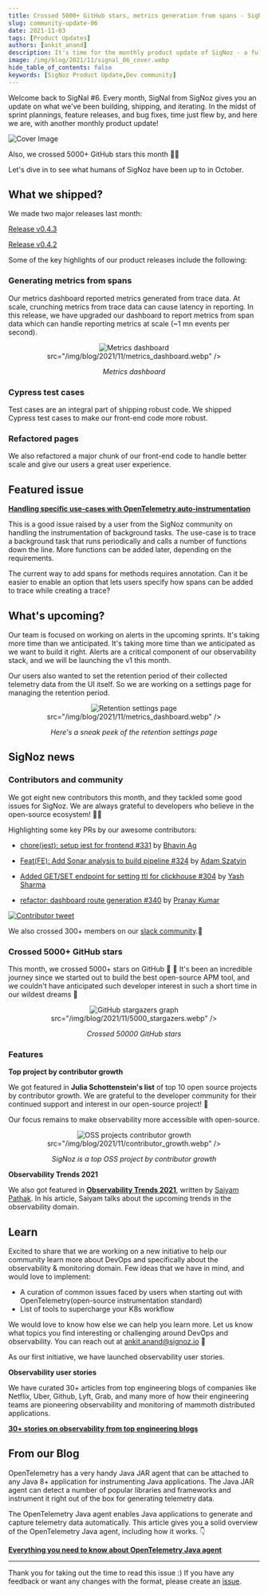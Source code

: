 ```yaml
---
title: Crossed 5000+ GitHub stars, metrics generation from spans - SigNal 06
slug: community-update-06
date: 2021-11-03
tags: [Product Updates]
authors: [ankit_anand]
description: It's time for the monthly product update of SigNoz - a full-stack open-source and observability tool. Find out what we've been upto at SigNoz during October, 2021.
image: /img/blog/2021/11/signal_06_cover.webp
hide_table_of_contents: false
keywords: [SigNoz Product Update,Dev community]
---
```

Welcome back to SigNal #6. Every month, SigNal from SigNoz gives you an update on what we've been building, shipping, and iterating. In the midst of sprint plannings, feature releases, and bug fixes, time just flew by, and here we are, with another monthly product update!



![Cover Image](/img/blog/2021/11/signal_06_cover.webp)

Also, we crossed 5000+ GitHub stars this month 🚀😎

Let's dive in to see what humans of SigNoz have been up to in October.

## What we shipped?

We made two major releases last month:

[Release v0.4.3](https://github.com/SigNoz/signoz/releases/tag/v0.4.3)

[Release v0.4.2](https://github.com/SigNoz/signoz/releases/tag/v0.4.2)

Some of the key highlights of our product releases include the following:

### Generating metrics from spans

Our metrics dashboard reported metrics generated from trace data. At scale, crunching metrics from trace data can cause latency in reporting. In this release, we have upgraded our dashboard to report metrics from span data which can handle reporting metrics at scale (~1 mn events per second).

<figure data-zoomable align='center'>
    <img className="box-shadowed-image"
   alt="Metrics dashboard"
   
   src="/img/blog/2021/11/metrics_dashboard.webp"
   />
<figcaption><i>Metrics dashboard</i></figcaption>
</figure>


### Cypress test cases

Test cases are an integral part of shipping robust code. We shipped Cypress test cases to make our front-end code more robust.

### Refactored pages

We also refactored a major chunk of our front-end code to handle better scale and give our users a great user experience.

## Featured issue

**[Handling specific use-cases with OpenTelemetry auto-instrumentation](https://github.com/SigNoz/signoz/issues/345)**

This is a good issue raised by a user from the SigNoz community on handling the instrumentation of background tasks. The use-case is to trace a background task that runs periodically and calls a number of functions down the line. More functions can be added later, depending on the requirements.

The current way to add spans for methods requires annotation. Can it be easier to enable an option that lets users specify how spans can be added to trace while creating a trace?

## What's upcoming?

Our team is focused on working on alerts in the upcoming sprints. It's taking more time than we anticipated. It's taking more time than we anticipated as we want to build it right. Alerts are a critical component of our observability stack, and we will be launching the v1 this month.

Our users also wanted to set the retention period of their collected telemetry data from the UI itself. So we are working on a settings page for managing the retention period.

<figure data-zoomable align='center'>
    <img className="box-shadowed-image"
   alt="Retention settings page"
   
   src="/img/blog/2021/11/metrics_dashboard.webp"
   />
<figcaption><i>Here's a sneak peek of the retention settings page</i></figcaption>
</figure>


## SigNoz news

### Contributors and community

We got eight new contributors this month, and they tackled some good issues for SigNoz. We are always grateful to developers who believe in the open-source ecosystem! 🥳🚀

Highlighting some key PRs by our awesome contributors:

- [chore(jest): setup jest for frontend #331](https://github.com/SigNoz/signoz/pull/331) by [Bhavin Ag](https://github.com/SigNoz/signoz/pull/331)

- [Feat(FE): Add Sonar analysis to build pipeline #324](https://github.com/SigNoz/signoz/pull/324) by [Adam Szatyin](https://github.com/szatyinadam)

- [Added GET/SET endpoint for setting ttl for clickhouse #304](https://github.com/SigNoz/signoz/pull/304) by [Yash Sharma](https://github.com/yashrsharma44)

- [refactor: dashboard route generation #340](https://github.com/SigNoz/signoz/pull/340) by [Pranay Kumar](https://github.com/pranayrauthu)



[![Contributor tweet](/img/blog/2021/11/contributor_tweet.webp)](https://twitter.com/estee_tey/status/1453294489167085577)



We also crossed 300+ members on our [slack community](https://signoz.io/slack).🥳

### Crossed 5000+ GitHub stars

This month, we crossed 5000+ stars on GitHub 🚀 🎉 It's been an incredible journey since we started out to build the best open-source APM tool, and we couldn't have anticipated such developer interest in such a short time in our wildest dreams 🥳

<figure data-zoomable align='center'>
    <img className="box-shadowed-image"
   alt="GitHub stargazers graph"
   
   src="/img/blog/2021/11/5000_stargazers.webp"
   />
<figcaption><i>Crossed 50000 GitHub stars</i></figcaption>
</figure>


### Features

**Top project by contributor growth**

We got featured in **Julia Schottenstein's list** of top 10 open source projects by contributor growth. We are grateful to the developer community for their continued support and interest in our open-source project! 🤗

Our focus remains to make observability more accessible with open-source.

<figure data-zoomable align='center'>
    <img className="box-shadowed-image"
   alt="OSS projects contributor growth"
   
   src="/img/blog/2021/11/contributor_growth.webp"
   />
<figcaption><i>SigNoz is a top OSS project by contributor growth</i></figcaption>
</figure>


**Observability Trends 2021**

We also got featured in **[Observability Trends 2021](https://www.civo.com/blog/observability-trends-2021)**, written by [Saiyam Pathak](https://twitter.com/SaiyamPathak). In his article, Saiyam talks about the upcoming trends in the observability domain.

## Learn

Excited to share that we are working on a new initiative to help our community learn more about DevOps and specifically about the observability & monitoring domain. Few ideas that we have in mind, and would love to implement:

- A curation of common issues faced by users when starting out with OpenTelemetry(open-source instrumentation standard)
- List of tools to supercharge your K8s workflow

We would love to know how else we can help you learn more. Let us know what topics you find interesting or challenging around DevOps and observability. You can reach out at ankit.anand@signoz.io 🙌

As our first initiative, we have launched observability user stories.

**Observability user stories**

We have curated 30+ articles from top engineering blogs of companies like Netflix, Uber, Github, Lyft, Grab, and many more of how their engineering teams are pioneering observability and monitoring of mammoth distributed applications.

**[30+ stories on observability from top engineering blogs](https://signoz.io/learn/user-stories)**

## From our Blog

OpenTelemetry has a very handy Java JAR agent that can be attached to any Java 8+ application for instrumenting Java applications. The Java JAR agent can detect a number of popular libraries and frameworks and instrument it right out of the box for generating telemetry data.

The OpenTelemetry Java agent enables Java applications to generate and capture telemetry data automatically. This article gives you a solid overview of the OpenTelemetry Java agent, including how it works. 👇

**[Everything you need to know about OpenTelemetry Java agent](https://signoz.io/opentelemetry/java-agent/)**

---

Thank you for taking out the time to read this issue :) If you have any feedback or want any changes with the format, please create an [issue](https://github.com/SigNoz/signoz/issues).
